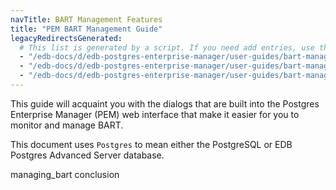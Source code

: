 ```yaml
---
navTitle: BART Management Features
title: "PEM BART Management Guide"
legacyRedirectsGenerated:
  # This list is generated by a script. If you need add entries, use the `legacyRedirects` key.
  - "/edb-docs/d/edb-postgres-enterprise-manager/user-guides/bart-management-features-guide/8.0/genindex.html"
  - "/edb-docs/d/edb-postgres-enterprise-manager/user-guides/bart-management-features-guide/8.0/conclusion.html"
  - "/edb-docs/d/edb-postgres-enterprise-manager/user-guides/bart-management-features-guide/8.0/index.html"
---
```


This guide will acquaint you with the dialogs that are built into the Postgres Enterprise Manager (PEM) web interface that make it easier for you to monitor and manage BART.

This document uses `Postgres` to mean either the PostgreSQL or EDB Postgres Advanced Server database.

<div class="toctree" maxdepth="3">

managing_bart conclusion

</div>
